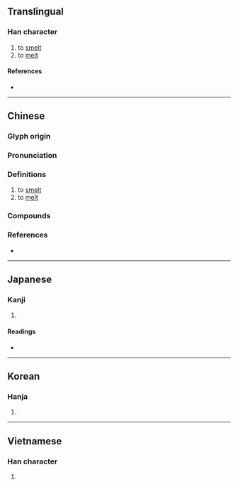 {{character info/new}}
==Translingual==

===Han character===
{{Han char|rn=86|rad=火|as=06|sn=10|four=98851|canj=FTQ|ids=⿰火羊}}

# to [[smelt]]
# to [[melt]]

====References====
* {{Han ref|kx=0669.200|dkj=18990|dj=1078.230|hdz=32200.200|uh=70CA|ud=28874|bh=AF4C|bd=44876}}

----

==Chinese==
{{zh-forms}}

===Glyph origin===
{{Han etym}}

===Pronunciation===
{{zh-pron
|m=yáng,yàng
|m_note=yàng - from {{w|Wu Chinese}}, used in Mainland pronunciation of {{zh-l|打烊}}
|c=joeng4,joeng6
|mn=iûⁿ
|mc=y
|oc=y
|cat=v
}}

===Definitions===
{{zh-hanzi}}

# to [[smelt]]
# to [[melt]]

===Compounds===
{{zh-der|打烊}}

===References===
* {{R:yue:mfccd}}

----

==Japanese==

===Kanji===
{{ja-kanji|grade=|rs=火06}}

# {{defn|lang=ja|sort=火06}}

====Readings====
* {{ja-readings|on=[[よう]] (yō)|kun=[[あぶる]] (aburu), [[やく]] (yaku)}}

----

==Korean==

===Hanja===
{{ko-hanja|hangeul=양|eumhun=|rv=yang|mr=yang|y=yang}}

# {{defn|lang=ko|sort=火06}}

----

==Vietnamese==

===Han character===
{{vi-readings|rs=火06| hanviet = rang}}

# {{defn|lang=vi|sort=火06}}